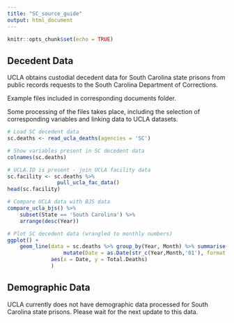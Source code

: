 ```yaml
---
title: "SC_source_guide"
output: html_document
---
```


```r
knitr::opts_chunk$set(echo = TRUE)
```

## Decedent Data

UCLA obtains custodial decedent data for South Carolina state prisons from public records requests to the South Carolina Department of Corrections.

Example files included in corresponding documents folder.

Some processing of the files takes place, including the selection of corresponding variables and linking data to UCLA datasets.  

```r
# Load SC decedent data
sc.deaths <- read_ucla_deaths(agencies = 'SC')

# Show variables present in SC decedent data
colnames(sc.deaths)

# UCLA.ID is present - join UCLA facility data
sc.facility <- sc.deaths %>%
                pull_ucla_fac_data()
head(sc.facility)

# Compare UCLA data with BJS data
compare_ucla_bjs() %>%
    subset(State == 'South Carolina') %>%
    arrange(desc(Year))

# Plot SC decedent data (wrangled to monthly numbers)
ggplot() +
    geom_line(data = sc.deaths %>% group_by(Year, Month) %>% summarise(Total.Deaths = n()) %>% 
                  mutate(Date = as.Date(str_c(Year,Month,'01'), format = '%Y%B%d')),
              aes(x = Date, y = Total.Deaths)
              )

```


## Demographic Data

UCLA currently does not have demographic data processed for South Carolina state prisons. Please wait for the next update to this data. 
